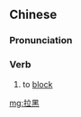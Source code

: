 ==Chinese==
{{zh-forms}}

===Pronunciation===
{{zh-pron
|m=lāhēi
|cat=v
}}

===Verb===
{{zh-verb}}

# to [[block]] {{gloss|a user on an instant messaging application}}

[[mg:拉黑]]